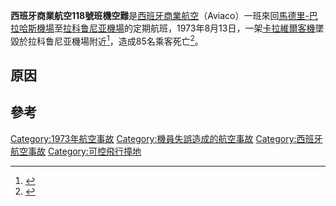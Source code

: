 {{expand|time=2014-04-13T01:53:06+00:00}}
{{Infobox Airliner accident
|name             = 西班牙商業航空118號班機空難
|Crash image      = Aviaco Caravelle Gilliand.jpg
|Image caption    = 与失事客機相似的卡拉維爾型
|Date             = 1973年8月13日
|Type             = 操作失誤，[[可控飛行撞地|可控飛行撞地]]
|Site             = {{ESP}}[[奥莱罗斯|奥莱罗斯]]
|Coordinates      = {{coord|43|19|46|N|8|21|27|W|source:kolossus-eswiki|display=title,inline}}
|Aircraft Type    = [[卡拉維爾客機|卡拉維爾客機]]
|aircraft_name    = 
|Operator         = [[西班牙商業航空|西班牙商業航空]]
|Tail Number      = EC-BIC
|Origin           = {{ESP}}[[馬德里-巴拉哈斯機場|馬德里-巴拉哈斯機場]]
|Destination      = {{ESP}}[[拉科鲁尼亚機場|拉科鲁尼亚機場]]
|Passengers       = 79
|Crew             = 6
|Injuries         = 0
|Fatalities       = 85 + 1
|survivors        = 0
}}

'''西班牙商業航空118號班機空難'''是[[西班牙商業航空|西班牙商業航空]]（Aviaco）一班來回[[馬德里-巴拉哈斯機場|馬德里-巴拉哈斯機場]]至[[拉科鲁尼亚機場|拉科鲁尼亚機場]]的定期航班，1973年8月13日，一架[[卡拉維爾客機|卡拉維爾客機]]墜毀於拉科鲁尼亚機場附近<ref name="asn">{{ASN accident|id=19730813-0|accessdate=2009-10-22}}</ref>，造成85名乘客死亡<ref name="abc">{{Cite news|title= No ha habido supervivientes en el accidente aereo de La Coruña.|url= http://hemeroteca.abc.es/nav/Navigate.exe/hemeroteca/madrid/abc/1973/08/14/011.html|format= PDF|newspaper= ''[[ABC_(newspaper)|ABC (Spain)]]''|publisher= |location= Madrid, Spain|date= 1973-08-14|page= 11|accessdate= 2014-03-10|archive-date= 2020-01-30|archive-url= https://web.archive.org/web/20200130113349/http://hemeroteca.abc.es/nav/Navigate.exe/hemeroteca/madrid/abc/1973/08/14/011.html|dead-url= no}}</ref>。

==原因==



==參考==
<references/>

{{1973年航空事故}}
[[Category:1973年航空事故|Category:1973年航空事故]]
[[Category:機員失誤造成的航空事故|Category:機員失誤造成的航空事故]]
[[Category:西班牙航空事故|Category:西班牙航空事故]]
[[Category:可控飛行撞地|Category:可控飛行撞地]]